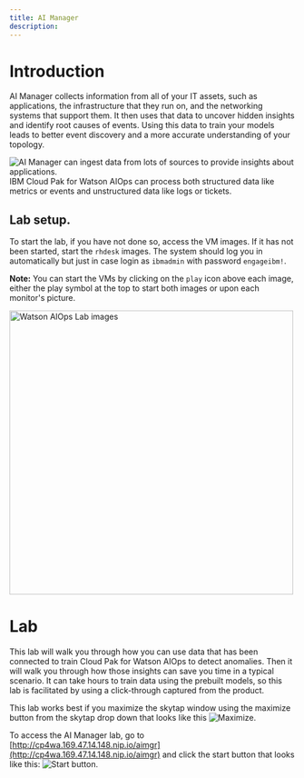 ```yaml
---
title: AI Manager
description:
---
```


# Introduction

  AI Manager collects information from all of your IT assets, such as applications, the infrastructure that they run on, and the networking systems that support them. It then uses that data to uncover hidden insights and identify root causes of events. Using this data to train your models leads to better event discovery and a more accurate understanding of your topology.


  ![AI Manager can ingest data from lots of sources to provide insights about applications.](./images/aimgr1.png)
  IBM Cloud Pak for Watson AIOps can process both structured data like metrics or events and unstructured data like logs or tickets.

## Lab setup.

  To start the lab, if you have not done so, access the VM images. If it has not been started, start the `rhdesk` images. The system should log you in automatically but just in case login as `ibmadmin` with password `engageibm!`.

  **Note:** You can start the VMs by clicking on the `play` icon above each image, either the play symbol at the top to start both images or upon each monitor's picture.

  <img src="https://github.com/cruxdaemon/think-cp4wa-lab/raw/gatsby/src/pages/mm/images/mm02.png" alt="Watson AIOps Lab images" width="500" align="center"/>

# Lab

  This lab will walk you through how you can use data that has been connected to train Cloud Pak for Watson AIOps to detect anomalies. Then it will walk you through how those insights can save you time in a typical scenario. It can take hours to train data using the prebuilt models, so this lab is facilitated by using a click-through captured from the product.

  This lab works best if you maximize the skytap window using the maximize button from the skytap drop down that looks like this ![Maximize](./images/aimgr3.png). 
  
  To access the AI Manager lab, go to [http://cp4wa.169.47.14.148.nip.io/aimgr](http://cp4wa.169.47.14.148.nip.io/aimgr) and click the start button that looks like this: ![Start button](./images/aimgr2.png).
